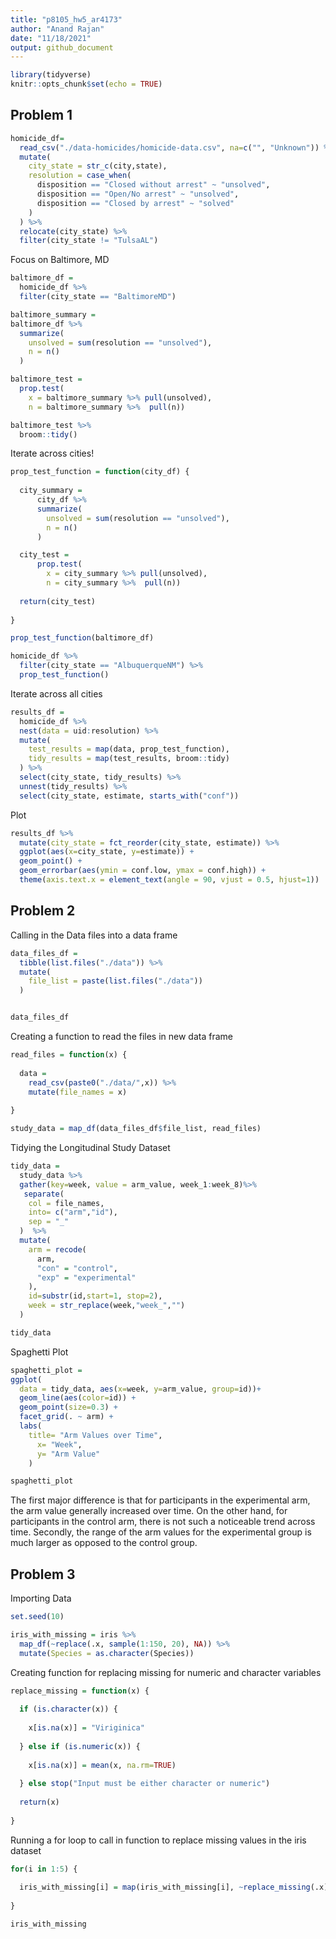 ```yaml
---
title: "p8105_hw5_ar4173"
author: "Anand Rajan"
date: "11/18/2021"
output: github_document
---
```


```r
library(tidyverse)
knitr::opts_chunk$set(echo = TRUE)
```

## Problem 1

```r
homicide_df=
  read_csv("./data-homicides/homicide-data.csv", na=c("", "Unknown")) %>% 
  mutate(
    city_state = str_c(city,state),
    resolution = case_when(
      disposition == "Closed without arrest" ~ "unsolved",
      disposition == "Open/No arrest" ~ "unsolved",
      disposition == "Closed by arrest" ~ "solved"
    )
  ) %>% 
  relocate(city_state) %>% 
  filter(city_state != "TulsaAL")
```

Focus on Baltimore, MD 

```r
baltimore_df =
  homicide_df %>% 
  filter(city_state == "BaltimoreMD")

baltimore_summary = 
baltimore_df %>% 
  summarize(
    unsolved = sum(resolution == "unsolved"),
    n = n()
  )

baltimore_test =
  prop.test(
    x = baltimore_summary %>% pull(unsolved),
    n = baltimore_summary %>%  pull(n))

baltimore_test %>% 
  broom::tidy()

```

Iterate across cities!

```r
prop_test_function = function(city_df) {
  
  city_summary = 
      city_df %>% 
      summarize(
        unsolved = sum(resolution == "unsolved"),
        n = n()
      )

  city_test =
      prop.test(
        x = city_summary %>% pull(unsolved),
        n = city_summary %>%  pull(n))
  
  return(city_test)
  
}

prop_test_function(baltimore_df)

homicide_df %>% 
  filter(city_state == "AlbuquerqueNM") %>% 
  prop_test_function()
```

Iterate across all cities

```r
results_df =
  homicide_df %>% 
  nest(data = uid:resolution) %>% 
  mutate(
    test_results = map(data, prop_test_function),
    tidy_results = map(test_results, broom::tidy)
  ) %>%  
  select(city_state, tidy_results) %>% 
  unnest(tidy_results) %>% 
  select(city_state, estimate, starts_with("conf"))
```

Plot

```r
results_df %>% 
  mutate(city_state = fct_reorder(city_state, estimate)) %>% 
  ggplot(aes(x=city_state, y=estimate)) + 
  geom_point() +
  geom_errorbar(aes(ymin = conf.low, ymax = conf.high)) +
  theme(axis.text.x = element_text(angle = 90, vjust = 0.5, hjust=1))
```

## Problem 2

Calling in the Data files into a data frame

```r
data_files_df =
  tibble(list.files("./data")) %>% 
  mutate(
    file_list = paste(list.files("./data"))
  )


data_files_df
```

Creating a function to read the files in new data frame

```r
read_files = function(x) {
  
  data = 
    read_csv(paste0("./data/",x)) %>% 
    mutate(file_names = x)
  
}

study_data = map_df(data_files_df$file_list, read_files)
```

Tidying the Longitudinal Study Dataset

```r
tidy_data = 
  study_data %>% 
  gather(key=week, value = arm_value, week_1:week_8)%>% 
   separate(
    col = file_names,
    into= c("arm","id"),
    sep = "_"
  )  %>% 
  mutate(
    arm = recode(
      arm,
      "con" = "control",
      "exp" = "experimental"
    ),
    id=substr(id,start=1, stop=2), 
    week = str_replace(week,"week_","")
  ) 

tidy_data
```

Spaghetti Plot

```r
spaghetti_plot =
ggplot(
  data = tidy_data, aes(x=week, y=arm_value, group=id))+
  geom_line(aes(color=id)) + 
  geom_point(size=0.3) + 
  facet_grid(. ~ arm) +
  labs(
    title= "Arm Values over Time",
      x= "Week",
      y= "Arm Value"
    )

spaghetti_plot

```

The first major difference is that for participants in the experimental arm, the arm value generally increased over time. On the other hand, for participants in the control arm, there is not such a noticeable trend across time. Secondly, the range of the arm values for the experimental group is much larger as opposed to the control group. 

## Problem 3

Importing Data

```r
set.seed(10)

iris_with_missing = iris %>% 
  map_df(~replace(.x, sample(1:150, 20), NA)) %>%
  mutate(Species = as.character(Species))
```

Creating function for replacing missing for numeric and character variables

```r

replace_missing = function(x) {
  
  if (is.character(x)) {
    
    x[is.na(x)] = "Viriginica"
    
  } else if (is.numeric(x)) {
    
    x[is.na(x)] = mean(x, na.rm=TRUE)
    
  } else stop("Input must be either character or numeric")
  
  return(x)
  
}

```

Running a for loop to call in function to replace missing values in the iris dataset

```r

for(i in 1:5) {
  
  iris_with_missing[i] = map(iris_with_missing[i], ~replace_missing(.x))
  
}

iris_with_missing
```




